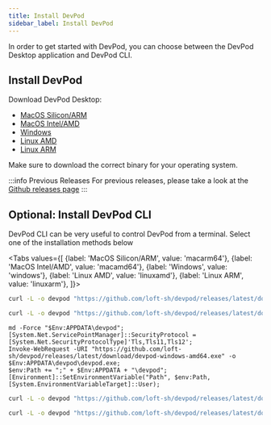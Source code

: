 ```yaml
---
title: Install DevPod
sidebar_label: Install DevPod
---
```



In order to get started with DevPod, you can choose between the DevPod Desktop application and DevPod CLI.

## Install DevPod

Download DevPod Desktop:
- [MacOS Silicon/ARM](https://github.com/loft-sh/devpod/releases/latest/download/DevPod_aarch64.dmg)
- [MacOS Intel/AMD](https://github.com/loft-sh/devpod/releases/latest/download/DevPod_x64.dmg)
- [Windows](https://github.com/loft-sh/devpod/releases/latest/download/DevPod_x64_en-US.msi)
- [Linux AMD](https://github.com/loft-sh/devpod/releases/latest/download/DevPod_x64.app.tar.gz)
- [Linux ARM](https://github.com/loft-sh/devpod/releases/latest/download/DevPod_aarch64.app.tar.gz)

Make sure to download the correct binary for your operating system.

:::info Previous Releases
For previous releases, please take a look at the [Github releases page](https://github.com/loft-sh/devpod/releases)
:::

## Optional: Install DevPod CLI

DevPod CLI can be very useful to control DevPod from a terminal. Select one of the installation methods below

<Tabs values={[
          {label: 'MacOS Silicon/ARM', value: 'macarm64'},
          {label: 'MacOS Intel/AMD', value: 'macamd64'},
          {label: 'Windows', value: 'windows'},
          {label: 'Linux AMD', value: 'linuxamd'},
          {label: 'Linux ARM', value: 'linuxarm'},
        ]}>
<TabItem value="macarm64">

```bash
curl -L -o devpod "https://github.com/loft-sh/devpod/releases/latest/download/devpod-darwin-arm64" && sudo install -c -m 0755 devpod /usr/local/bin && rm -f devpod
```

</TabItem>
<TabItem value="macamd64">

```bash
curl -L -o devpod "https://github.com/loft-sh/devpod/releases/latest/download/devpod-darwin-amd64" && sudo install -c -m 0755 devpod /usr/local/bin && rm -f devpod
```

</TabItem>
<TabItem value="windows">

```text
md -Force "$Env:APPDATA\devpod"; [System.Net.ServicePointManager]::SecurityProtocol = [System.Net.SecurityProtocolType]'Tls,Tls11,Tls12';
Invoke-WebRequest -URI "https://github.com/loft-sh/devpod/releases/latest/download/devpod-windows-amd64.exe" -o $Env:APPDATA\devpod\devpod.exe;
$env:Path += ";" + $Env:APPDATA + "\devpod";
[Environment]::SetEnvironmentVariable("Path", $env:Path, [System.EnvironmentVariableTarget]::User);
```

</TabItem>
<TabItem value="linuxamd">

```bash
curl -L -o devpod "https://github.com/loft-sh/devpod/releases/latest/download/devpod-linux-amd64" && sudo install -c -m 0755 devpod /usr/local/bin && rm -f devpod
```

</TabItem>
<TabItem value="linuxarm">

```bash
curl -L -o devpod "https://github.com/loft-sh/devpod/releases/latest/download/devpod-linux-arm64" && sudo install -c -m 0755 devpod /usr/local/bin && rm -f devpod
```

</TabItem>
</Tabs>